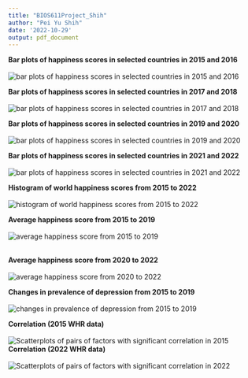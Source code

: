 ```yaml
---
title: "BIOS611Project_Shih"
author: "Pei Yu Shih"
date: '2022-10-29'
output: pdf_document
---
```


**Bar plots of happiness scores in selected countries in 2015 and 2016**\
\
![bar plots of happiness scores in selected countries in 2015 and 2016](figures/bar_yr1516.png) \newpage

**Bar plots of happiness scores in selected countries in 2017 and 2018**\
\
![bar plots of happiness scores in selected countries in 2017 and 2018](figures/bar_yr1718.png) \newpage

**Bar plots of happiness scores in selected countries in 2019 and 2020**\
\
![bar plots of happiness scores in selected countries in 2019 and 2020](figures/bar_yr1920.png) \newpage

**Bar plots of happiness scores in selected countries in 2021 and 2022**\
\
![bar plots of happiness scores in selected countries in 2021 and 2022](figures/bar_yr2122.png) \newpage

**Histogram of world happiness scores from 2015 to 2022**\
\
![histogram of world happiness scores from 2015 to 2022](figures/hist_yr1522.png) \newpage

**Average happiness score from 2015 to 2019**\
\
![average happiness score from 2015 to 2019](figures/scatter_pre.png)\
\

**Average happiness score from 2020 to 2022**\
\
![average happiness score from 2020 to 2022](figures/scatter_post.png) \newpage

**Changes in prevalence of depression from 2015 to 2019**\
\
![changes in prevalence of depression from 2015 to 2019](figures/scatter_depression.png)
\newpage

**Correlation (2015 WHR data)**\
\
![Scatterplots of pairs of factors with significant correlation in 2015](figures/corr_scatter15.jpeg)
\newpage
**Correlation (2022 WHR data)**\
\
![Scatterplots of pairs of factors with significant correlation in 2022](figures/corr_scatter22.jpeg)